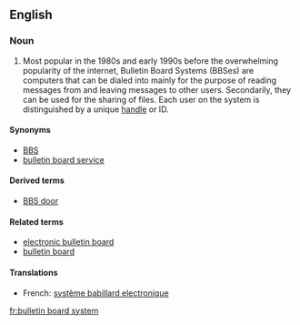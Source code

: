 {{rfc}}
==English==

===Noun===
{{en-noun}}

# {{computing}} Most popular in the 1980s and early 1990s before the overwhelming popularity of the internet, Bulletin Board Systems (BBSes) are computers that can be dialed into mainly for the purpose of reading messages from and leaving messages to other users. Secondarily, they can be used for the sharing of files. Each user on the system is distinguished by a unique [[handle]] or ID.

====Synonyms====
* [[BBS]]
* [[bulletin board service]]

====Derived terms====
* [[BBS door]]

====Related terms====
* [[electronic bulletin board]]
* [[bulletin board]]

====Translations====
* French: [[système babillard electronique]]

[[fr:bulletin board system]]